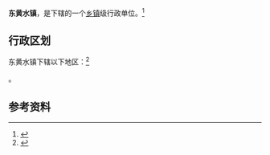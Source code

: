 {{中国乡级行政区|14/01/22/102/000}}

'''东黄水镇'''，是{{PRC admin/fullname|14/01/22/102/000|3}}下辖的一个[[乡镇|乡镇]]级行政单位。<ref>{{PRC admin/ref sgc|{{PRC admin/parent|14/01/22/102/000}}}}</ref>

== 行政区划 ==

东黄水镇下辖以下地区：<ref>{{PRC admin/ref sgc|14/01/22/102/000}}</ref>

{{PRC admin/children|14/01/22/102/000}}。

== 参考资料 ==

{{reflist}}

{{行政区划小作品}}
{{PRC admin/navcat|14/01/22/102/000}}